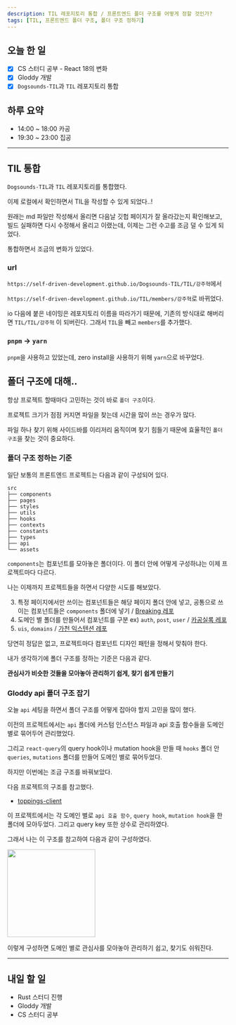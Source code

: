 ```yaml
---
description: TIL 레포지토리 통합 / 프론트엔드 폴더 구조를 어떻게 정할 것인가?
tags: [TIL, 프론트엔드 폴더 구조, 폴더 구조 정하기]
---
```


## 오늘 한 일

- [x] CS 스터디 공부 - React 18의 변화
- [x] Gloddy 개발
- [x] `Dogsounds-TIL`과 `TIL` 레포지토리 통합

## 하루 요약

- 14:00 ~ 18:00 카공
- 19:30 ~ 23:00 집공

---

## TIL 통합

`Dogsounds-TIL`과 `TIL` 레포지토리를 통합했다.

이제 로컬에서 확인하면서 TIL을 작성할 수 있게 되었다..!

원래는 md 파일만 작성해서 올리면 다음날 깃헙 페이지가 잘 올라갔는지 확인해보고, 빌드 실패하면 다시 수정해서 올리고 이랬는데, 이제는 그런 수고를 조금 덜 수 있게 되었다.

통합하면서 조금의 변화가 있었다.

### url

`https://self-driven-development.github.io/Dogsounds-TIL/TIL/강주혁`에서

`https://self-driven-development.github.io/TIL/members/강주혁`로 바뀌었다.

io 다음에 붙은 네이밍은 레포지토리 이름을 따라가기 때문에, 기존의 방식대로 해버리면 `TIL/TIL/강주혁` 이 되버린다. 그래서 `TIL`을 빼고 `members`를 추가했다.

### `pnpm` -> `yarn`

`pnpm`을 사용하고 있었는데, zero install을 사용하기 위해 `yarn`으로 바꾸었다.

## 폴더 구조에 대해..

항상 프로젝트 할때마다 고민하는 것이 바로 `폴더 구조`이다.

프로젝트 크기가 점점 커지면 파일을 찾는데 시간을 많이 쓰는 경우가 많다.

파일 하나 찾기 위해 사이드바를 이리저리 움직이며 찾기 힘들기 때문에 효율적인 `폴더 구조`을 찾는 것이 중요하다.

### 폴더 구조 정하는 기준

일단 보통의 프론트엔드 프로젝트는 다음과 같이 구성되어 있다.

```
src
├── components
├── pages
├── styles
├── utils
├── hooks
├── contexts
├── constants
├── types
├── api
└── assets
```

`components`는 컴포넌트를 모아놓은 폴더이다. 이 폴더 안에 어떻게 구성하냐는 이제 프로젝트마다 다르다.

나는 이제까지 프로젝트들을 하면서 다양한 시도를 해보았다.

3. 특정 페이지에서만 쓰이는 컴포넌트들은 해당 페이지 폴더 안에 넣고, 공통으로 쓰이는 컴포넌트들은 `components` 폴더에 넣기 / [Breaking 레포](https://github.com/Breaking-Dope/breaking-frontend/tree/develop/breaking-front/src/components)
4. 도메인 별 폴더를 만들어서 컴포넌트를 구분 ex) `auth`, `post`, `user` / [카공실록 레포](https://github.com/kagong-sillok/kagong-sillok-client/tree/develop/src/components)
5. `uis`, `domains` / [가천 익스텐션 레포](https://github.com/kangju2000/gachon-extension/tree/master/src/components)

당연히 정답은 없고, 프로젝트마다 컴포넌트 디자인 패턴을 정해서 맞춰야 한다.

내가 생각하기에 폴더 구조를 정하는 기준은 다음과 같다.

<Admonition type='note'>

**관심사가 비슷한 것들을 모아놓아 관리하기 쉽게, 찾기 쉽게 만들기**

</Admonition>

### Gloddy api 폴더 구조 잡기

오늘 `api` 세팅을 하면서 폴더 구조를 어떻게 잡아야 할지 고민을 많이 했다.

이전의 프로젝트에서는 `api` 폴더에 커스텀 인스턴스 파일과 api 호출 함수들을 도메인 별로 묶어두어 관리했었다.

그리고 `react-query`의 query hook이나 mutation hook을 만들 때 `hooks` 폴더 안 `queries`, `mutations` 폴더를 만들어 도메인 별로 묶어두었다.

하지만 이번에는 조금 구조를 바꿔보았다.

다음 프로젝트의 구조를 참고했다.

- [toppings-client](https://github.com/toppingskorea/toppings-client/tree/develop/apps/client/server)

이 프로젝트에서는 각 도메인 별로 `api 호출 함수`, `query hook`, `mutation hook`을 한 폴더에 모아두었다. 그리고 query key 또한 상수로 관리하였다.

그래서 나는 이 구조를 참고하여 다음과 같이 구성하였다.

<img
  src="https://private-user-images.githubusercontent.com/23312485/252275360-0c6edbff-2633-46f5-b3a0-0f1e34c4d0d8.png?jwt=eyJhbGciOiJIUzI1NiIsInR5cCI6IkpXVCJ9.eyJrZXkiOiJrZXkxIiwiZXhwIjoxNjg5MDAyNDI5LCJuYmYiOjE2ODkwMDIxMjksInBhdGgiOiIvMjMzMTI0ODUvMjUyMjc1MzYwLTBjNmVkYmZmLTI2MzMtNDZmNS1iM2EwLTBmMWUzNGM0ZDBkOC5wbmc_WC1BbXotQWxnb3JpdGhtPUFXUzQtSE1BQy1TSEEyNTYmWC1BbXotQ3JlZGVudGlhbD1BS0lBSVdOSllBWDRDU1ZFSDUzQSUyRjIwMjMwNzEwJTJGdXMtZWFzdC0xJTJGczMlMkZhd3M0X3JlcXVlc3QmWC1BbXotRGF0ZT0yMDIzMDcxMFQxNTE1MjlaJlgtQW16LUV4cGlyZXM9MzAwJlgtQW16LVNpZ25hdHVyZT03YjkzMDJkYmExZWNiODZhNmEwOGE2ZTM0MDE4YzkzM2RjN2M5NTIxMzY1YTMzNTk5M2IxMDdiMDQzN2Q2OWQ5JlgtQW16LVNpZ25lZEhlYWRlcnM9aG9zdCZhY3Rvcl9pZD0wJmtleV9pZD0wJnJlcG9faWQ9MCJ9.z3w8AMv0vkRwvXe4c85j_CtVeiwzmlaJcv8QAiLB9I0"
  width="200px"
/>

이렇게 구성하면 도메인 별로 관심사를 모아놓아 관리하기 쉽고, 찾기도 쉬워진다.

---

## 내일 할 일

- Rust 스터디 진행
- Gloddy 개발
- CS 스터디 공부
